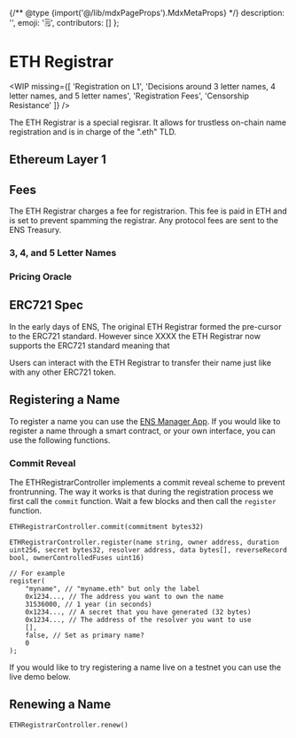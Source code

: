 
{/** @type {import('@/lib/mdxPageProps').MdxMetaProps} */}
    description: '',
    emoji: '🗒️',
    contributors: []
};

# ETH Registrar

<WIP missing={[
    'Registration on L1',
    'Decisions around 3 letter names, 4 letter names, and 5 letter names',
    'Registration Fees',
    'Censorship Resistance'
]} />

The ETH Registrar is a special regisrar. It allows for trustless on-chain name registration and is in charge of the ".eth" TLD.

## Ethereum Layer 1

## Fees

The ETH Registrar charges a fee for registrarion.
This fee is paid in ETH and is set to prevent spamming the registrar.
Any protocol fees are sent to the ENS Treasury.

### 3, 4, and 5 Letter Names

### Pricing Oracle

## ERC721 Spec

In the early days of ENS, 
The original ETH Registrar formed the pre-cursor to the ERC721 standard.
However since XXXX the ETH Registrar now supports the ERC721 standard meaning that 

Users can interact with the ETH Registrar to transfer their name just like with any other ERC721 token.

## Registering a Name

To register a name you can use the [ENS Manager App](https://ens.app/).
If you would like to register a name through a smart contract, or your own interface, you can use the following functions.

### Commit Reveal

The ETHRegistrarController implements a commit reveal scheme to prevent frontrunning.
The way it works is that during the registration process we first call the `commit` function. Wait a few blocks and then call the `register` function.

```solidity
ETHRegistrarController.commit(commitment bytes32)
```

```solidity
ETHRegistrarController.register(name string, owner address, duration uint256, secret bytes32, resolver address, data bytes[], reverseRecord bool, ownerControlledFuses uint16)

// For example
register(
    "myname", // "myname.eth" but only the label
    0x1234..., // The address you want to own the name
    31536000, // 1 year (in seconds)
    0x1234..., // A secret that you have generated (32 bytes)
    0x1234..., // The address of the resolver you want to use
    [],
    false, // Set as primary name?
    0
);
```

If you would like to try registering a name live on a testnet you can use the live demo below.

<LiveDemo id="ethregistry" />

## Renewing a Name

```
ETHRegistrarController.renew()
```

<LiveDemo id="ethregistry_renew" />
